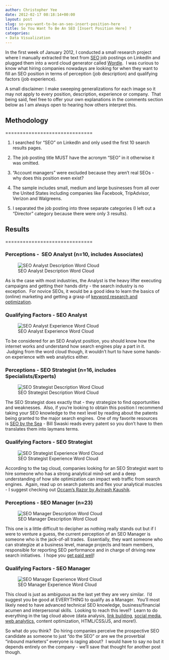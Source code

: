 ```yaml
---
author: Christopher Yee
date: 2012-02-17 08:18:14+00:00
layout: post
slug: so-you-want-to-be-an-seo-insert-position-here
title: So You Want To Be An SEO [Insert Position Here] ?
categories:
- Data Visualization
---
```


In the first week of January 2012, I conducted a small research project where I manually extracted the text from [SEO](http://www.christopheryee.org/category/search-engine-optimization/) job postings on LinkedIn and plugged them into a word cloud generator called [Wordle](http://www.wordle.net/).  I was curious to know what hiring companies nowadays are looking for when they want to fill an SEO position in terms of perception (job description) and qualifying factors (job experience).

A small disclaimer: I make sweeping generalizations for each image so it may not apply to every position, description, experience or company.  That being said, feel free to offer your own explanations in the comments section below as I am always open to hearing how others interpret this.




## Methodology


==============================



	
  1. I searched for "SEO" on LinkedIn and only used the first 10 search results pages.

	
  2. The job posting title MUST have the acronym "SEO" in it otherwise it was omitted.

	
  3. "Account managers" were excluded because they aren't real SEOs - why does this position even exist?

	
  4. The sample includes small, medium and large businesses from all over the United States including companies like Facebook, TripAdvisor, Verizon and Walgreens.

	
  5. I separated the job posting into three separate categories (I left out a "Director" category because there were only 3 results).




## Results


==============================


### Perceptions -  SEO Analyst (n=10, includes Associates)


![SEO Analyst Description Word Cloud](/images/seo-analyst-description-1024x421.png)

As is the case with most industries, the Analyst is the heavy lifter executing campaigns and getting their hands dirty - the search industry is no exception.  For novice SEOs, it would be a good idea to learn the basics of (online) marketing and getting a grasp of [keyword research and optimization](http://www.seomoz.org/beginners-guide-to-seo/keyword-research).


### Qualifying Factors - SEO Analyst


![SEO Analyst Experience Word Cloud](/images/seo-analyst-experience-1024x458.png)

To be considered for an SEO Analyst position, you should know how the internet works and understand how search engines play a part in it.  Judging from the word cloud though, it wouldn't hurt to have some hands-on experience with web analytics either.


### Perceptions - SEO Strategist (n=16, includes Specialists/Experts)


![SEO Strategist Description Word Cloud](/images/seo-strategist-description-1024x426.png)

The SEO Strategist does exactly that - they strategize to find opportunities and weaknesses.  Also, if you're looking to obtain this position I recommend taking your SEO knowledge to the next level by reading about the patents being granted to the major search engines.  One of my favorite resources is [SEO by the Sea](http://www.seobythesea.com/) - Bill Swaski reads every patent so you don't have to then translates them into laymans terms.


### Qualifying Factors - SEO Strategist


![SEO Strategist Experience Word Cloud](/images/seo-strategist-experience-1024x535.png)

According to the tag cloud, companies looking for an SEO Strategist want to hire someone who has a strong analytical mind-set and a deep understanding of how site optimization can impact web traffic from search engines.  Again, read up on search patents and flex your analytical muscles - I suggest checking out [Occam's Razor by Avinash Kaushik](http://www.kaushik.net/avinash/).


### Perceptions - SEO Manager (n=23)


![SEO Manager Description Word Cloud](/images/seo-manager-description-1024x412.png)

This one is a little difficult to decipher as nothing really stands out but if I were to venture a guess, the current perception of an SEO Manager is someone who is the jack-of-all trades.  Essentially, they want someone who can strategize at a business level, manage projects and team members, responsible for reporting SEO performance and in charge of driving new search initiatives.  I hope you [get paid well](http://www.christopheryee.org/interactive-marketing-salaries-for-2011/)!


### Qualifying Factors - SEO Manager


![SEO Manager Experience Word Cloud](/images/seo-manager-experience-1024x500.png)

This cloud is just as ambiguous as the last yet they are very similar.  I'd suggest you be good at EVERYTHING to qualify as a Manager.  You'll most likely need to have advanced technical SEO knowledge, business/financial acumen and interpersonal skills.  Looking to reach this level?  Learn to do everything in the tag cloud above (data analysis, [link building](http://www.christopheryee.org/category/link-building/), [social media](http://www.christopheryee.org/category/social-media/), [web analytics](http://www.christopheryee.org/category/web-analytics/), content optimization, HTML/CSS/JS, and more!).

So what do you think?  Do hiring companies perceive the prospective SEO candidate as someone to just "do the SEO" or are we the proverbial "inbound marketers" everyone is raging about?  I would have to say no but it depends entirely on the company - we'll save that thought for another post though.
